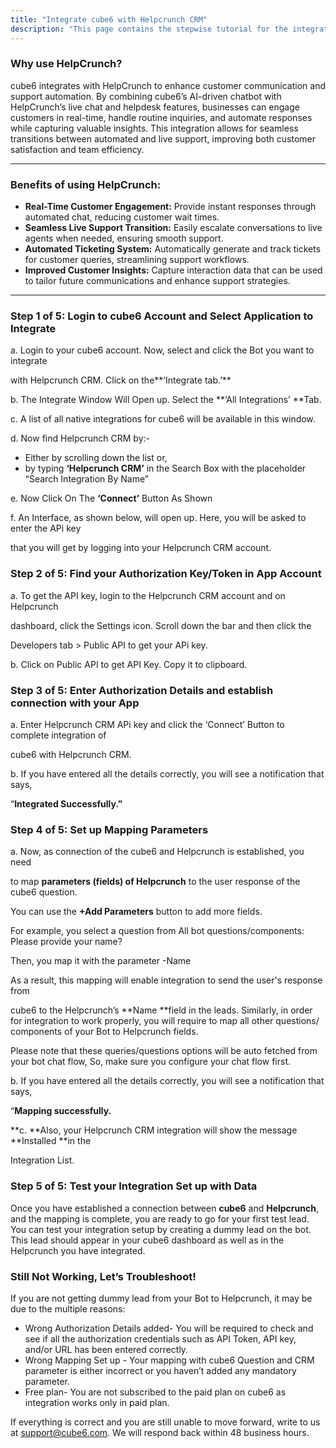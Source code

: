 ```yaml
---
title: "Integrate cube6 with Helpcrunch CRM"
description: "This page contains the stepwise tutorial for the integration with cube6"
---
```


### **Why use HelpCrunch?**

cube6 integrates with HelpCrunch to enhance customer communication and support automation. By combining cube6’s AI-driven chatbot with HelpCrunch’s live chat and helpdesk features, businesses can engage customers in real-time, handle routine inquiries, and automate responses while capturing valuable insights. This integration allows for seamless transitions between automated and live support, improving both customer satisfaction and team efficiency.

---

### **Benefits of using HelpCrunch:**

- **Real-Time Customer Engagement:** Provide instant responses through automated chat, reducing customer wait times.
- **Seamless Live Support Transition:** Easily escalate conversations to live agents when needed, ensuring smooth support.
- **Automated Ticketing System:** Automatically generate and track tickets for customer queries, streamlining support workflows.
- **Improved Customer Insights:** Capture interaction data that can be used to tailor future communications and enhance support strategies.

---

### **Step 1 of 5: Login to cube6 Account and Select Application to Integrate**

a. Login to your cube6 account. Now, select and click the Bot you want to integrate

with Helpcrunch CRM. Click on the**‘Integrate tab.’** 

b. The Integrate Window Will Open up. Select the **‘All Integrations’ **Tab.

c. A list of all native integrations for cube6 will be available in this window.

d. Now find Helpcrunch CRM by:-

- Either by scrolling down the list or,
- by typing **‘Helpcrunch CRM’** in the Search Box with the placeholder “Search Integration By Name”

e. Now Click On The **‘Connect’** Button As Shown

f. An Interface, as shown below, will open up. Here, you will be asked to enter the APi key

that you will get by logging into your Helpcrunch CRM account.

### **Step 2 of 5: Find your Authorization Key/Token in App Account**

a. To get the API key, login to the Helpcrunch CRM account and on Helpcrunch

dashboard, click the Settings icon. Scroll down the bar and then click the

Developers tab \> Public API to get your APi key.

b. Click on Public API to get API Key. Copy it to clipboard.

### **Step 3 of 5: Enter Authorization Details and establish connection with your App**

a. Enter Helpcrunch CRM APi key and click the ‘Connect’ Button to complete integration of

cube6 with Helpcrunch CRM.

b. If you have entered all the details correctly, you will see a notification that says,

“**Integrated Successfully.”**

### **Step 4 of 5: Set up Mapping Parameters**

a. Now, as connection of the cube6 and Helpcrunch is established, you need

to map **parameters (fields) of Helpcrunch** to the user response of the cube6 question.

You can use the **\+Add Parameters** button to add more fields.

For example, you select a question from All bot questions/components: Please provide your name?

Then, you map it with the parameter -Name

As a result, this mapping will enable integration to send the user's response from

cube6 to the Helpcrunch’s **Name **field in the leads. Similarly, in order for integration to work properly, you will require to map all other questions/ components of your Bot to Helpcrunch fields.

Please note that these queries/questions options will be auto fetched from your bot chat flow, So, make sure you configure your chat flow first.

b. If you have entered all the details correctly, you will see a notification that says,

“**Mapping successfully.**

**c. **Also, your Helpcrunch CRM integration will show the message **Installed **in the

Integration List.

### **Step 5 of 5: Test your Integration Set up with Data**

Once you have established a connection between **cube6** and **Helpcrunch**, and the mapping is complete, you are ready to go for your first test lead. You can test your integration setup by creating a dummy lead on the bot. This lead should appear in your cube6 dashboard as well as in the Helpcrunch you have integrated.

### **Still Not Working, Let’s Troubleshoot\!**

If you are not getting dummy lead from your Bot to Helpcrunch, it may be due to the multiple reasons:

- Wrong Authorization Details added- You will be required to check and see if all the authorization credentials such as API Token, API key, and/or URL has been entered correctly.
- Wrong Mapping Set up - Your mapping with cube6 Question and CRM parameter is either incorrect or you haven’t added any mandatory parameter.
- Free plan- You are not subscribed to the paid plan on cube6 as integration works only in paid plan.

If everything is correct and you are still unable to move forward, write to us at [support@cube6.com](mailto:support@cube6.com). We will respond back within 48 business hours.